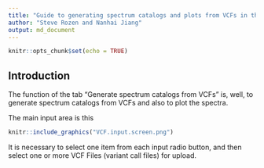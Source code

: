 ```yaml
---
title: "Guide to generating spectrum catalogs and plots from VCFs in the [mSigAct web app](https://msigact.ai)"
author: "Steve Rozen and Nanhai Jiang"
output: md_document
---
```


```r
knitr::opts_chunk$set(echo = TRUE)
```

## Introduction

The function of the tab "Generate spectrum catalogs from VCFs" is,
well, to generate spectrum catalogs from VCFs and also to plot
the spectra.

The main input area is this

```r
knitr::include_graphics("VCF.input.screen.png")
```

It is necessary to select one item from each input
radio button, and then select one or more
VCF Files (variant call files) for upload.

